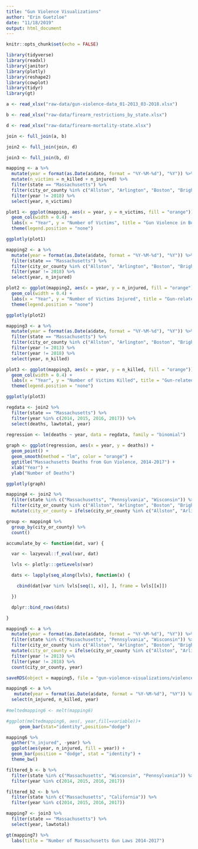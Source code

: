 ```yaml
---
title: "Gun Violence Visualizations"
author: "Erin Guetzloe"
date: "11/18/2019"
output: html_document
---
```


```r
knitr::opts_chunk$set(echo = FALSE)

library(tidyverse)
library(readxl)
library(janitor)
library(plotly)
library(reshape2)
library(cowplot)
library(tidyr)
library(gt)

a <- read_xlsx("raw-data/gun-violence-data_01-2013_03-2018.xlsx")

b <- read_xlsx("raw-data/firearm_restrictions_by_state.xlsx")

d <- read_xlsx("raw-data/firearm-mortality-state.xlsx")

join <- full_join(a, b)

join2 <- full_join(join, d)

join3 <- full_join(b, d)

```


```r

mapping <- a %>%
  mutate(year = format(as.Date(a$date, format = "%Y-%M-%d"), "%Y")) %>%
  mutate(n_victims = n_killed + n_injured) %>%
  filter(state == "Massachusetts") %>%
  filter(city_or_county %in% c("Allston", "Arlington", "Boston", "Brighton", "Brookline", "Cambridge", "Cambridge (Cambridgeport)", "Charlestown", "Dorchester", "Dorchester Center", "Hyde Park", "Malden", "Mattapan", "Medford", "Roslindale", "Roxbury", "Somerville", "South Boston", "Watertown", "West Roxbury")) %>%
  filter(year != 2018) %>%
  select(year, n_victims)

plot1 <- ggplot(mapping, aes(x = year, y = n_victims, fill = "orange")) +
  geom_col(width = 0.4) +
  labs(x = "Year", y = "Number of Victims", title = "Gun Violence in Boston and the Greater Boston Area", caption = "2018 data not included because it only extends from January through March of 2018.") +
  theme(legend.position = "none")

ggplotly(plot1)

```

```r

mapping2 <- a %>%
  mutate(year = format(as.Date(a$date, format = "%Y-%M-%d"), "%Y")) %>%
  filter(state == "Massachusetts") %>%
  filter(city_or_county %in% c("Allston", "Arlington", "Boston", "Brighton", "Brookline", "Cambridge", "Cambridge (Cambridgeport)", "Charlestown", "Dorchester", "Dorchester Center", "Hyde Park", "Malden", "Mattapan", "Medford", "Roslindale", "Roxbury", "Somerville", "South Boston", "Watertown", "West Roxbury")) %>%
  filter(year != 2018) %>%
  select(year, n_injured)

plot2 <- ggplot(mapping2, aes(x = year, y = n_injured, fill = "orange")) +
  geom_col(width = 0.4) +
  labs(x = "Year", y = "Number of Victims Injured", title = "Gun-related Injuries in Boston and the Greater Boston Area") +
  theme(legend.position = "none")

ggplotly(plot2)

```

```r

mapping3 <- a %>%
  mutate(year = format(as.Date(a$date, format = "%Y-%M-%d"), "%Y")) %>%
  filter(state == "Massachusetts") %>%
  filter(city_or_county %in% c("Allston", "Arlington", "Boston", "Brighton", "Brookline", "Cambridge", "Cambridge (Cambridgeport)", "Charlestown", "Dorchester", "Dorchester Center", "Hyde Park", "Malden", "Mattapan", "Medford", "Roslindale", "Roxbury", "Somerville", "South Boston", "Watertown", "West Roxbury")) %>%
  filter(year != 2013) %>%
  filter(year != 2018) %>%
  select(year, n_killed)

plot3 <- ggplot(mapping3, aes(x = year, y = n_killed, fill = "orange")) +
  geom_col(width = 0.4) +
  labs(x = "Year", y = "Number of Victims Killed", title = "Gun-related Deaths in Boston and the Greater Boston Area") +
  theme(legend.position = "none")

ggplotly(plot3)

```

```r

regdata <- join2 %>%
  filter(state == "Massachusetts") %>%
  filter(year %in% c(2014, 2015, 2016, 2017)) %>%
  select(deaths, lawtotal, year) 
  
regression <- lm(deaths ~ year, data = regdata, family = "binomial")

graph <- ggplot(regression, aes(x = year, y = deaths)) +
  geom_point() +
  geom_smooth(method = "lm", color = "orange") +
  ggtitle("Massachusetts Deaths from Gun Violence, 2014-2017") +
  xlab("Year") +
  ylab("Number of Deaths")

ggplotly(graph)

```

```r

mapping4 <- join2 %>%
  filter(state %in% c("Massachusetts", "Pennsylvania", "Wisconsin")) %>%
  filter(city_or_county %in% c("Allston", "Arlington", "Boston", "Brighton", "Brookline", "Cambridge", "Cambridge (Cambridgeport)", "Charlestown", "Dorchester", "Dorchester Center", "Hyde Park", "Malden", "Mattapan", "Medford", "Roslindale", "Roxbury", "Somerville", "South Boston", "Watertown", "West Roxbury", "Milwaukee", "Philadelphia")) %>%
  mutate(city_or_county = ifelse(city_or_county %in% c("Allston", "Arlington", "Boston", "Brighton", "Brookline", "Cambridge", "Cambridge (Cambridgeport)", "Charlestown", "Dorchester", "Dorchester Center", "Hyde Park", "Malden", "Mattapan", "Medford", "Roslindale", "Roxbury", "Somerville", "South Boston", "Watertown", "West Roxbury"), "Greater Boston", city_or_county))

group <- mapping4 %>%
  group_by(city_or_county) %>%
  count()

```

```r

accumulate_by <- function(dat, var) {

  var <- lazyeval::f_eval(var, dat)

  lvls <- plotly:::getLevels(var)

  dats <- lapply(seq_along(lvls), function(x) {

    cbind(dat[var %in% lvls[seq(1, x)], ], frame = lvls[[x]])

  })

  dplyr::bind_rows(dats)

}

mapping5 <- a %>%
  mutate(year = format(as.Date(a$date, format = "%Y-%M-%d"), "%Y")) %>%
  filter(state %in% c("Massachusetts", "Pennsylvania", "Wisconsin")) %>%
  filter(city_or_county %in% c("Allston", "Arlington", "Boston", "Brighton", "Brookline", "Cambridge", "Cambridge (Cambridgeport)", "Charlestown", "Dorchester", "Dorchester Center", "Hyde Park", "Malden", "Mattapan", "Medford", "Roslindale", "Roxbury", "Somerville", "South Boston", "Watertown", "West Roxbury", "Milwaukee", "Philadelphia")) %>%
  mutate(city_or_county = ifelse(city_or_county %in% c("Allston", "Arlington", "Boston", "Brighton", "Brookline", "Cambridge", "Cambridge (Cambridgeport)", "Charlestown", "Dorchester", "Dorchester Center", "Hyde Park", "Malden", "Mattapan", "Medford", "Roslindale", "Roxbury", "Somerville", "South Boston", "Watertown", "West Roxbury"), "Greater Boston", city_or_county)) %>%
  filter(year != 2013) %>%
  filter(year != 2018) %>%
  count(city_or_county, year)

saveRDS(object = mapping5, file = "gun-violence-visualizations/violence_by_year.rds")

```

```r

mapping6 <- a %>%
   mutate(year = format(as.Date(a$date, format = "%Y-%M-%d"), "%Y")) %>%
  select(n_injured, n_killed, year)
  
#meltedmapping6 <- melt(mapping6)

#ggplot(meltedmapping6, aes(, year,fill=variable))+
     geom_bar(stat="identity",position="dodge")

mapping6 %>%
  gather("n_injured", -year) %>%
  ggplot(aes(year, n_injured, fill = year)) +
  geom_bar(position = "dodge", stat = "identity") +
  theme_bw()

```

```r

filtered_b <- b %>%
  filter(state %in% c("Massachusetts", "Wisconsin", "Pennsylvania")) %>%
  filter(year %in% c(2014, 2015, 2016, 2017))

filtered_b2 <- b %>%
  filter(state %in% c("Massachusetts", "California")) %>%
  filter(year %in% c(2014, 2015, 2016, 2017))

```


```r

mapping7 <- join3 %>%
  filter(state == "Massachusetts") %>%
  select(year, lawtotal)

gt(mapping7) %>%
  labs(title = "Number of Massachusetts Gun Laws 2014-2017")

```

